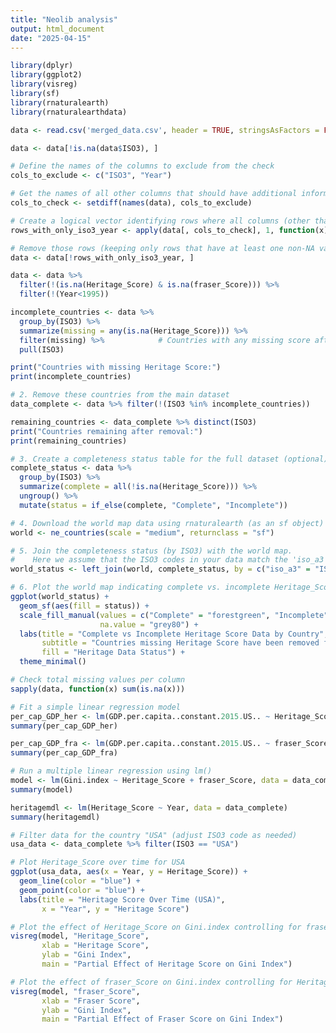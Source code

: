 ```yaml
---
title: "Neolib analysis"
output: html_document
date: "2025-04-15"
---
```

```r
library(dplyr)
library(ggplot2)
library(visreg)
library(sf)
library(rnaturalearth)
library(rnaturalearthdata)
```


```r
data <- read.csv('merged_data.csv', header = TRUE, stringsAsFactors = FALSE)

data <- data[!is.na(data$ISO3), ]

# Define the names of the columns to exclude from the check
cols_to_exclude <- c("ISO3", "Year")

# Get the names of all other columns that should have additional information
cols_to_check <- setdiff(names(data), cols_to_exclude)

# Create a logical vector identifying rows where all columns (other than ISO3 and Year) are NA
rows_with_only_iso3_year <- apply(data[, cols_to_check], 1, function(x) all(is.na(x)))

# Remove those rows (keeping only rows that have at least one non-NA value outside of ISO3 and Year)
data <- data[!rows_with_only_iso3_year, ]

data <- data %>% 
  filter(!(is.na(Heritage_Score) & is.na(fraser_Score))) %>%
  filter(!(Year<1995))

```

```r
incomplete_countries <- data %>%
  group_by(ISO3) %>%
  summarize(missing = any(is.na(Heritage_Score))) %>%
  filter(missing) %>%            # Countries with any missing score after 1995
  pull(ISO3)

print("Countries with missing Heritage Score:")
print(incomplete_countries)

# 2. Remove these countries from the main dataset
data_complete <- data %>% filter(!(ISO3 %in% incomplete_countries))

remaining_countries <- data_complete %>% distinct(ISO3)
print("Countries remaining after removal:")
print(remaining_countries)

# 3. Create a completeness status table for the full dataset (optional)
complete_status <- data %>% 
  group_by(ISO3) %>% 
  summarize(complete = all(!is.na(Heritage_Score))) %>% 
  ungroup() %>% 
  mutate(status = if_else(complete, "Complete", "Incomplete"))

# 4. Download the world map data using rnaturalearth (as an sf object)
world <- ne_countries(scale = "medium", returnclass = "sf")

# 5. Join the completeness status (by ISO3) with the world map.
#    Here we assume that the ISO3 codes in your data match the 'iso_a3' field in the world map.
world_status <- left_join(world, complete_status, by = c("iso_a3" = "ISO3"))

# 6. Plot the world map indicating complete vs. incomplete Heritage_Score data.
ggplot(world_status) +
  geom_sf(aes(fill = status)) +
  scale_fill_manual(values = c("Complete" = "forestgreen", "Incomplete" = "firebrick"),
                    na.value = "grey80") +
  labs(title = "Complete vs Incomplete Heritage Score Data by Country",
       subtitle = "Countries missing Heritage Score have been removed from the complete set",
       fill = "Heritage Data Status") +
  theme_minimal()
```

```r
# Check total missing values per column
sapply(data, function(x) sum(is.na(x)))
```
```r
# Fit a simple linear regression model
per_cap_GDP_her <- lm(GDP.per.capita..constant.2015.US.. ~ Heritage_Score, data = data_complete)
summary(per_cap_GDP_her)

per_cap_GDP_fra <- lm(GDP.per.capita..constant.2015.US.. ~ fraser_Score, data = data_complete)
summary(per_cap_GDP_fra)

# Run a multiple linear regression using lm()
model <- lm(Gini.index ~ Heritage_Score + fraser_Score, data = data_complete)
summary(model)

heritagemdl <- lm(Heritage_Score ~ Year, data = data_complete)
summary(heritagemdl)


```

```r
# Filter data for the country "USA" (adjust ISO3 code as needed)
usa_data <- data_complete %>% filter(ISO3 == "USA")

# Plot Heritage_Score over time for USA
ggplot(usa_data, aes(x = Year, y = Heritage_Score)) +
  geom_line(color = "blue") +
  geom_point(color = "blue") +
  labs(title = "Heritage Score Over Time (USA)",
       x = "Year", y = "Heritage Score")

# Plot the effect of Heritage_Score on Gini.index controlling for fraser_Score
visreg(model, "Heritage_Score", 
       xlab = "Heritage Score", 
       ylab = "Gini Index", 
       main = "Partial Effect of Heritage Score on Gini Index")

# Plot the effect of fraser_Score on Gini.index controlling for Heritage_Score
visreg(model, "fraser_Score", 
       xlab = "Fraser Score", 
       ylab = "Gini Index", 
       main = "Partial Effect of Fraser Score on Gini Index")

```

```r
```